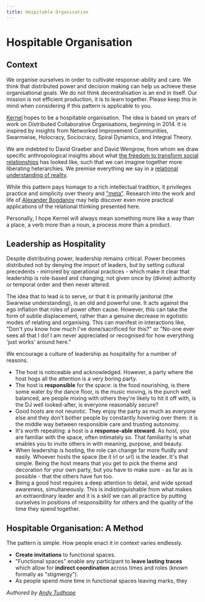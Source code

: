 ```yaml
---
title: Hospitable Organisation
---
```


# Hospitable Organisation

## Context

We organise ourselves in order to cultivate response-ability and care. We think that distributed power and decision making can help us achieve these organisational goals. We do not think decentralisation is an end in itself. Our mission is not efficient production, it is to learn together. Please keep this in mind when considering if this pattern is applicable to you.

[Kernel](https://kernel.community/) hopes to be a hospitable organisation. The idea is based on years of work on Distributed Collaborative Organisations, beginning in 2014. It is inspired by insights from Networked Improvement Communities, Swarmwise, Holocracy, Sociocracy, Spiral Dynamics, and Integral Theory.

We are indebted to David Graeber and David Wengrow, from whom we draw specific anthropological insights about what [the freedom to transform social relationships](https://www.kernel.community/en/conversation/hospitality/) has looked like, such that we can imagine together more liberating heterarchies. We premise everything we say in a [relational understanding of reality](https://www.kernel.community/en/learn/module-metta/relating-kernel/).

While this pattern pays homage to a rich intellectual tradition, it privileges practice and simplicity over theory and ["meta"](https://www.patreon.com/posts/online-community-47388851). Research into the work and life of [Alexander Bogdanov](https://en.wikipedia.org/wiki/Tektology) may help discover even more practical applications of the relational thinking presented here.

Personally, I hope Kernel will always mean something more like a way than a place, a verb more than a noun, a process more than a product.

## Leadership as Hospitality

Despite distributing power, leadership remains critical. Power becomes distributed not by denying the import of leaders, but by setting cultural precedents - mirrored by operational practices - which make it clear that leadership is role-based and changing; not given once by (divine) authority or temporal order and then never altered.

The idea that to lead is to serve, or that it is primarily janitorial (the Swarwise understanding), is an old and powerful one. It acts against the ego inflation that roles of power often cause. However, this can take the form of subtle displacement, rather than a genuine decrease in egotistic modes of relating and organising. This can manifest in interactions like, "Don't you know how much I've done/sacrificed for this?" or "No-one ever sees all that I do! I am never appreciated or recognised for how everything 'just works' around here."

We encourage a culture of leadership as hospitality for a number of reasons.

- The host is noticeable and acknowledged. However, a party where the host hogs all the attention is a very boring party.
- The host is **responsible** for the space: is the food nourishing, is there some water by the dance floor, is the music moving, is the punch well balanced, are people mixing with others they're likely to hit it off with, is the DJ well looked-after, is everyone reasonably secure?
- Good hosts are not neurotic. They enjoy the party as much as everyone else and they don't bother people by constantly hovering over them: it is the middle way between responsible care and trusting autonomy.
- It's worth repeating: a host is a **response-able steward**. As host, you are familiar with the space, often intimately so. That familiarity is what enables you to invite others in with meaning, purpose, and beauty.
- When leadership is hosting, the role can change far more fluidly and easily. Whoever hosts the space (be it irl or url) is the leader. It's that simple. Being the host means that you get to pick the theme and decoration for your own party, but you have to make sure - as far as is possible - that the others have fun too.
- Being a good host requires a deep attention to detail, and wide spread awareness, simultaneously. This is indistinguishable from what makes an extraordinary leader and it is a skill we can all practice by putting ourselves in positions of responsibility for others and the quality of the time they spend together.

## Hospitable Organisation: A Method

The pattern is simple. How people enact it in context varies endlessly.

- **Create invitations** to functional spaces.
- "Functional spaces" enable any participant to **leave lasting traces** which allow for **indirect coordination** across times and roles (known formally as "stigmergy").
- As people spend more time in functional spaces leaving marks, they

*Authored by [Andy Tudhope](https://x.com/cryptowanderer)*